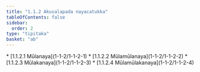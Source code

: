 ```yaml
---
title: "1.1.2 Akusalapada nayacatukka"
tableOfContents: false
sidebar:
  order: 2
type: "tipitaka"
basket: "ab"
---
```



<DynamicBreadcrumb />



<TableOfContents>
* [1.1.2.1 Mūlanaya](1-1-2/1-1-2-1)
* [1.1.2.2 Mūlamūlanaya](1-1-2/1-1-2-2)
* [1.1.2.3 Mūlakanaya](1-1-2/1-1-2-3)
* [1.1.2.4 Mūlamūlakanaya](1-1-2/1-1-2-4)
</TableOfContents>